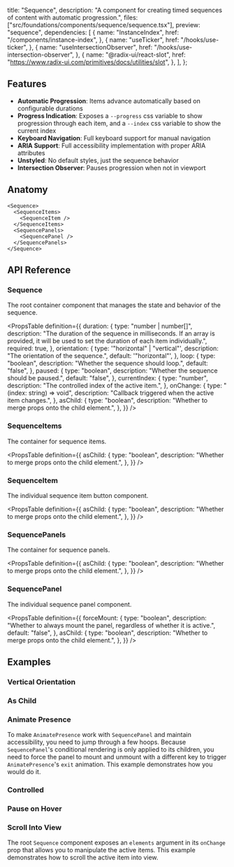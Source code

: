   title: "Sequence",
  description:
    "A component for creating timed sequences of content with automatic progression.",
  files: ["src/foundations/components/sequence/sequence.tsx"],
  preview: "sequence",
  dependencies: [
    {
      name: "InstanceIndex",
      href: "/components/instance-index",
    },
    {
      name: "useTicker",
      href: "/hooks/use-ticker",
    },
    {
      name: "useIntersectionObserver",
      href: "/hooks/use-intersection-observer",
    },
    {
      name: "@radix-ui/react-slot",
      href: "https://www.radix-ui.com/primitives/docs/utilities/slot",
    },
  ],
};

## Features

- **Automatic Progression**: Items advance automatically based on configurable durations
- **Progress Indication**: Exposes a `--progress` css variable to show progression through each item, and a `--index` css variable to show the current index
- **Keyboard Navigation**: Full keyboard support for manual navigation
- **ARIA Support**: Full accessibility implementation with proper ARIA attributes
- **Unstyled**: No default styles, just the sequence behavior
- **Intersection Observer**: Pauses progression when not in viewport

## Anatomy

```tsx
<Sequence>
  <SequenceItems>
    <SequenceItem />
  </SequenceItems>
  <SequencePanels>
    <SequencePanel />
  </SequencePanels>
</Sequence>
```

## API Reference

### Sequence

The root container component that manages the state and behavior of the sequence.

<PropsTable
  definition={{
    duration: {
      type: "number | number[]",
      description:
        "The duration of the sequence in milliseconds. If an array is provided, it will be used to set the duration of each item individually.",
      required: true,
    },
    orientation: {
      type: '"horizontal" | "vertical"',
      description: "The orientation of the sequence.",
      default: '"horizontal"',
    },
    loop: {
      type: "boolean",
      description: "Whether the sequence should loop.",
      default: "false",
    },
    paused: {
      type: "boolean",
      description: "Whether the sequence should be paused.",
      default: "false",
    },
    currentIndex: {
      type: "number",
      description: "The controlled index of the active item.",
    },
    onChange: {
      type: "(index: string) => void",
      description: "Callback triggered when the active item changes.",
    },
    asChild: {
      type: "boolean",
      description: "Whether to merge props onto the child element.",
    },
  }}
/>

### SequenceItems

The container for sequence items.

<PropsTable
  definition={{
    asChild: {
      type: "boolean",
      description: "Whether to merge props onto the child element.",
    },
  }}
/>

### SequenceItem

The individual sequence item button component.

<PropsTable
  definition={{
    asChild: {
      type: "boolean",
      description: "Whether to merge props onto the child element.",
    },
  }}
/>

### SequencePanels

The container for sequence panels.

<PropsTable
  definition={{
    asChild: {
      type: "boolean",
      description: "Whether to merge props onto the child element.",
    },
  }}
/>

### SequencePanel

The individual sequence panel component.

<PropsTable
  definition={{
    forceMount: {
      type: "boolean",
      description:
        "Whether to always mount the panel, regardless of whether it is active.",
      default: "false",
    },
    asChild: {
      type: "boolean",
      description: "Whether to merge props onto the child element.",
    },
  }}
/>

## Examples

### Vertical Orientation

<Preview slug="sequence-vertical" />

### As Child

<Preview slug="sequence-as-child" />

### Animate Presence

To make `AnimatePresence` work with `SequencePanel` and maintain accessibility, you need to jump through a few hoops. Because `SequencePanel`'s conditional rendering is only applied to its children, you need to force the panel to mount and unmount with a different key to trigger `AnimatePresence`'s `exit` animation. This example demonstrates how you would do it.

<Preview slug="sequence-motion" />

### Controlled

<Preview slug="sequence-controlled" />

### Pause on Hover

<Preview slug="sequence-pause-hover" />

### Scroll Into View

The root `Sequence` component exposes an `elements` argument in its `onChange` prop that allows you to manipulate the active items. This example demonstrates how to scroll the active item into view.

<Preview slug="sequence-scroll-into-view" />
